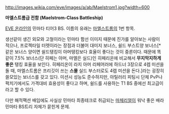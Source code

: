 http://images.wikia.com/eve/images/a/ab/Maelstrom1.jpg?width=600

'''마엘스트롬급 전함 (Maelstrom-Class Battleship)'''

[[EVE 온라인]]의 민마타 티어3 BS. 이름의 유래는 [[마엘스트롬]]의 1번 항목.

생선같이 생긴 외모와 고철이라는 민마타 함선 이미지 때문에 진가를 알아보는 사람이 적으나, 프로젝타일 터렛이라는 장점과 더불어 대미지 보너스, 쉴드 부스트양 보너스[* 같은 보너스 양이면 쉴드탱킹이 아머탱킹보다 효율이 좋다는 것이 중론이다. 때문에 똑같이 7.5% 보너스(단 히페는 아머, 마엘은 실드)인 히페리온에 비교해서 '''무지막지하게 좋은''' 탱킹 효율을 보인다. 히페리온이 라지 아머 리페어러에 하드너 3장으로 4렙 미션을 돌 때, 마엘스트롬은 프리깃이 쓰는 '''스몰''' 실드 부스터로도 4렙 미션을 돈다.]라는 굉장히 쓸모있는 보너스를 갖고 있다. 미션시 성능도 준수하지만, 아틸러리 피팅시 단체 PvP나 퍽치기에서도 가격대비 효용성이 좋다고 하며, 쉴드를 사용하는 T1 BS 중에선 최고급이라고 할 수 있다.

다만 해적팩션 배임에도 사실상 민마타 최종테크로 취급되는 [[마체리얼]]이 워낙 좋은 배라 민마타 BS트리 자체가 묻힌게 문제.
